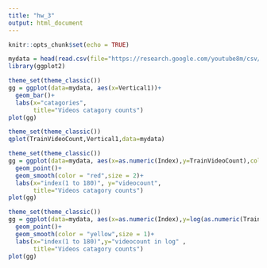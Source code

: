 ```yaml
---
title: "hw_3"
output: html_document
---
```


```r
knitr::opts_chunk$set(echo = TRUE)
```

```r
mydata = head(read.csv(file="https://research.google.com/youtube8m/csv/2/vocabulary.csv"),180)  # read csv file 
library(ggplot2)
```

```r
theme_set(theme_classic())
gg = ggplot(data=mydata, aes(x=Vertical1))+
  geom_bar()+
  labs(x="catagories", 
       title="Videos catagory counts")
plot(gg)
```
```r
theme_set(theme_classic())
qplot(TrainVideoCount,Vertical1,data=mydata)
```
```r
theme_set(theme_classic())
gg = ggplot(data=mydata, aes(x=as.numeric(Index),y=TrainVideoCount),color=Vertical1)+
  geom_point()+
  geom_smooth(color = "red",size = 2)+
  labs(x="index(1 to 180)", y="videocount",
       title="Videos catagory counts")
plot(gg)
```
```r
theme_set(theme_classic())
gg = ggplot(data=mydata, aes(x=as.numeric(Index),y=log(as.numeric(TrainVideoCount))),color=Vertical1)+
  geom_point()+
  geom_smooth(color = "yellow",size = 1)+
  labs(x="index(1 to 180)",y="videocount in log" ,
       title="Videos catagory counts")
plot(gg)
```

